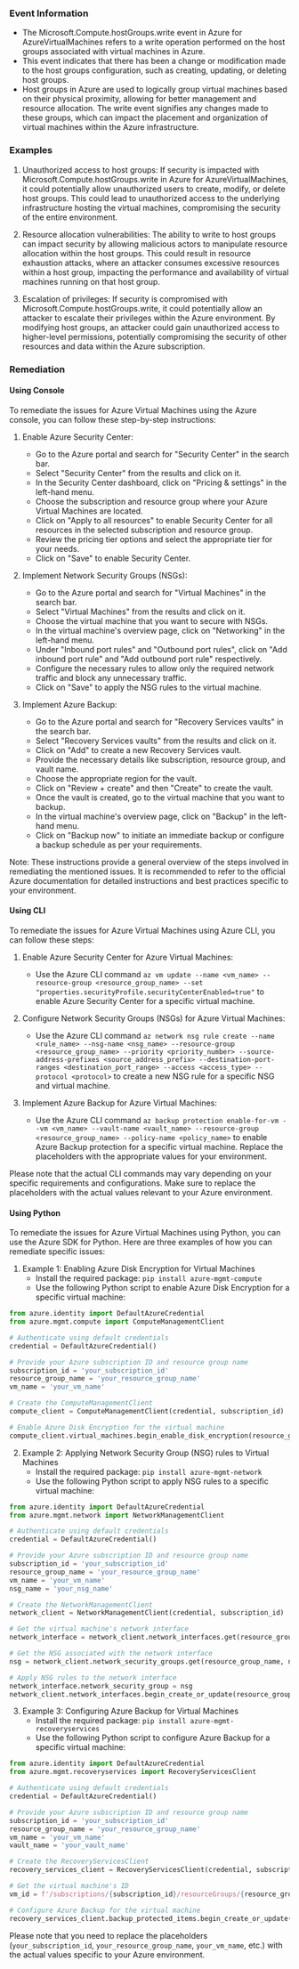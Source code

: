 
### Event Information

- The Microsoft.Compute.hostGroups.write event in Azure for AzureVirtualMachines refers to a write operation performed on the host groups associated with virtual machines in Azure.
- This event indicates that there has been a change or modification made to the host groups configuration, such as creating, updating, or deleting host groups.
- Host groups in Azure are used to logically group virtual machines based on their physical proximity, allowing for better management and resource allocation. The write event signifies any changes made to these groups, which can impact the placement and organization of virtual machines within the Azure infrastructure.


### Examples

1. Unauthorized access to host groups: If security is impacted with Microsoft.Compute.hostGroups.write in Azure for AzureVirtualMachines, it could potentially allow unauthorized users to create, modify, or delete host groups. This could lead to unauthorized access to the underlying infrastructure hosting the virtual machines, compromising the security of the entire environment.

2. Resource allocation vulnerabilities: The ability to write to host groups can impact security by allowing malicious actors to manipulate resource allocation within the host groups. This could result in resource exhaustion attacks, where an attacker consumes excessive resources within a host group, impacting the performance and availability of virtual machines running on that host group.

3. Escalation of privileges: If security is compromised with Microsoft.Compute.hostGroups.write, it could potentially allow an attacker to escalate their privileges within the Azure environment. By modifying host groups, an attacker could gain unauthorized access to higher-level permissions, potentially compromising the security of other resources and data within the Azure subscription.

### Remediation

#### Using Console

To remediate the issues for Azure Virtual Machines using the Azure console, you can follow these step-by-step instructions:

1. Enable Azure Security Center:
   - Go to the Azure portal and search for "Security Center" in the search bar.
   - Select "Security Center" from the results and click on it.
   - In the Security Center dashboard, click on "Pricing & settings" in the left-hand menu.
   - Choose the subscription and resource group where your Azure Virtual Machines are located.
   - Click on "Apply to all resources" to enable Security Center for all resources in the selected subscription and resource group.
   - Review the pricing tier options and select the appropriate tier for your needs.
   - Click on "Save" to enable Security Center.

2. Implement Network Security Groups (NSGs):
   - Go to the Azure portal and search for "Virtual Machines" in the search bar.
   - Select "Virtual Machines" from the results and click on it.
   - Choose the virtual machine that you want to secure with NSGs.
   - In the virtual machine's overview page, click on "Networking" in the left-hand menu.
   - Under "Inbound port rules" and "Outbound port rules", click on "Add inbound port rule" and "Add outbound port rule" respectively.
   - Configure the necessary rules to allow only the required network traffic and block any unnecessary traffic.
   - Click on "Save" to apply the NSG rules to the virtual machine.

3. Implement Azure Backup:
   - Go to the Azure portal and search for "Recovery Services vaults" in the search bar.
   - Select "Recovery Services vaults" from the results and click on it.
   - Click on "Add" to create a new Recovery Services vault.
   - Provide the necessary details like subscription, resource group, and vault name.
   - Choose the appropriate region for the vault.
   - Click on "Review + create" and then "Create" to create the vault.
   - Once the vault is created, go to the virtual machine that you want to backup.
   - In the virtual machine's overview page, click on "Backup" in the left-hand menu.
   - Click on "Backup now" to initiate an immediate backup or configure a backup schedule as per your requirements.

Note: These instructions provide a general overview of the steps involved in remediating the mentioned issues. It is recommended to refer to the official Azure documentation for detailed instructions and best practices specific to your environment.

#### Using CLI

To remediate the issues for Azure Virtual Machines using Azure CLI, you can follow these steps:

1. Enable Azure Security Center for Azure Virtual Machines:
   - Use the Azure CLI command `az vm update --name <vm_name> --resource-group <resource_group_name> --set "properties.securityProfile.securityCenterEnabled=true"` to enable Azure Security Center for a specific virtual machine.

2. Configure Network Security Groups (NSGs) for Azure Virtual Machines:
   - Use the Azure CLI command `az network nsg rule create --name <rule_name> --nsg-name <nsg_name> --resource-group <resource_group_name> --priority <priority_number> --source-address-prefixes <source_address_prefix> --destination-port-ranges <destination_port_range> --access <access_type> --protocol <protocol>` to create a new NSG rule for a specific NSG and virtual machine.

3. Implement Azure Backup for Azure Virtual Machines:
   - Use the Azure CLI command `az backup protection enable-for-vm --vm <vm_name> --vault-name <vault_name> --resource-group <resource_group_name> --policy-name <policy_name>` to enable Azure Backup protection for a specific virtual machine. Replace the placeholders with the appropriate values for your environment.

Please note that the actual CLI commands may vary depending on your specific requirements and configurations. Make sure to replace the placeholders with the actual values relevant to your Azure environment.

#### Using Python

To remediate the issues for Azure Virtual Machines using Python, you can use the Azure SDK for Python. Here are three examples of how you can remediate specific issues:

1. Example 1: Enabling Azure Disk Encryption for Virtual Machines
   - Install the required package: `pip install azure-mgmt-compute`
   - Use the following Python script to enable Azure Disk Encryption for a specific virtual machine:

```python
from azure.identity import DefaultAzureCredential
from azure.mgmt.compute import ComputeManagementClient

# Authenticate using default credentials
credential = DefaultAzureCredential()

# Provide your Azure subscription ID and resource group name
subscription_id = 'your_subscription_id'
resource_group_name = 'your_resource_group_name'
vm_name = 'your_vm_name'

# Create the ComputeManagementClient
compute_client = ComputeManagementClient(credential, subscription_id)

# Enable Azure Disk Encryption for the virtual machine
compute_client.virtual_machines.begin_enable_disk_encryption(resource_group_name, vm_name)
```

2. Example 2: Applying Network Security Group (NSG) rules to Virtual Machines
   - Install the required package: `pip install azure-mgmt-network`
   - Use the following Python script to apply NSG rules to a specific virtual machine:

```python
from azure.identity import DefaultAzureCredential
from azure.mgmt.network import NetworkManagementClient

# Authenticate using default credentials
credential = DefaultAzureCredential()

# Provide your Azure subscription ID and resource group name
subscription_id = 'your_subscription_id'
resource_group_name = 'your_resource_group_name'
vm_name = 'your_vm_name'
nsg_name = 'your_nsg_name'

# Create the NetworkManagementClient
network_client = NetworkManagementClient(credential, subscription_id)

# Get the virtual machine's network interface
network_interface = network_client.network_interfaces.get(resource_group_name, vm_name)

# Get the NSG associated with the network interface
nsg = network_client.network_security_groups.get(resource_group_name, nsg_name)

# Apply NSG rules to the network interface
network_interface.network_security_group = nsg
network_client.network_interfaces.begin_create_or_update(resource_group_name, vm_name, network_interface)
```

3. Example 3: Configuring Azure Backup for Virtual Machines
   - Install the required package: `pip install azure-mgmt-recoveryservices`
   - Use the following Python script to configure Azure Backup for a specific virtual machine:

```python
from azure.identity import DefaultAzureCredential
from azure.mgmt.recoveryservices import RecoveryServicesClient

# Authenticate using default credentials
credential = DefaultAzureCredential()

# Provide your Azure subscription ID and resource group name
subscription_id = 'your_subscription_id'
resource_group_name = 'your_resource_group_name'
vm_name = 'your_vm_name'
vault_name = 'your_vault_name'

# Create the RecoveryServicesClient
recovery_services_client = RecoveryServicesClient(credential, subscription_id)

# Get the virtual machine's ID
vm_id = f'/subscriptions/{subscription_id}/resourceGroups/{resource_group_name}/providers/Microsoft.Compute/virtualMachines/{vm_name}'

# Configure Azure Backup for the virtual machine
recovery_services_client.backup_protected_items.begin_create_or_update(resource_group_name, vault_name, vm_id)
```

Please note that you need to replace the placeholders (`your_subscription_id`, `your_resource_group_name`, `your_vm_name`, etc.) with the actual values specific to your Azure environment.

